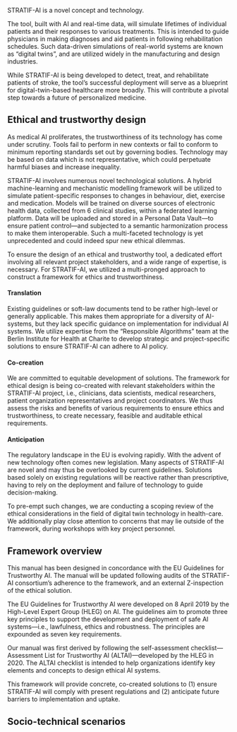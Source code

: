 STRATIF-AI is a novel concept and technology. 

The tool, built with AI and real-time data, will simulate lifetimes of individual patients and their responses to various treatments. This is intended to guide physicians in making diagnoses and aid patients in following rehabilitation schedules. Such data-driven simulations of real-world systems are known as "digital twins", and are utilized widely in the manufacturing and design industries.

While STRATIF-AI is being developed to detect, treat, and rehabilitate patients of stroke, the tool's successful deployment will serve as a blueprint for digital-twin-based healthcare more broadly. This will contribute a pivotal step towards a future of personalized medicine.

## Ethical and trustworthy design  {.unnumbered}

As medical AI proliferates, the trustworthiness of its technology has come under scrutiny. Tools fail to perform in new contexts or fail to conform to minimum reporting standards set out by governing bodies. Technology may be based on data which is not representative, which could perpetuate harmful biases and increase inequality.

STRATIF-AI involves numerous novel technological solutions. A hybrid machine-learning and mechanistic modelling framework will be utilized to simulate patient-specific responses to changes in behaviour, diet, exercise and medication. Models will be trained on diverse sources of electronic health data, collected from 6 clinical studies, within a federated learning platform. Data will be uploaded and stored in a Personal Data Vault---to ensure patient control---and subjected to a semantic harmonization process to make them interoperable. Such a multi-faceted technology is yet unprecedented and could indeed spur new ethical dilemmas. 

To ensure the design of an ethical and trustworthy tool, a dedicated effort involving all relevant project stakeholders, and a wide range of expertise, is necessary. For STRATIF-AI, we utilized a multi-pronged approach to construct a framework for ethics and trustworthiness. 

#### Translation

Existing guidelines or soft-law documents tend to be rather high-level or generally applicable. This makes them appropriate for a diversity of AI-systems, but they lack specific guidance on implementation for individual AI systems. We utilize expertise from the "Responsible Algorithms" team at the Berlin Institute for Health at Charite to develop strategic and project-specific solutions to ensure STRATIF-AI can adhere to AI policy.

#### Co-creation

We are committed to equitable development of solutions. The framework for ethical design is being co-created with relevant stakeholders within the STRATIF-AI project, i.e., clinicians, data scientists, medical researchers, patient organization representatives and project coordinators. We thus assess the risks and benefits of various requirements to ensure ethics and trustworthiness, to create necessary, feasible and auditable ethical requirements.

#### Anticipation

The regulatory landscape in the EU is evolving rapidly. With the advent of new technology often comes new legislation. Many aspects of STRATIF-AI are novel and may thus be overlooked by current guidelines. Solutions based solely on existing regulations will be reactive rather than prescriptive, having to rely on the deployment and failure of technology to guide decision-making.

To pre-empt such changes, we are conducting a scoping review of the ethical considerations in the field of digital twin technology in health-care. We additionally play close attention to concerns that may lie outside of the framework, during workshops with key project personnel.

## Framework overview

This manual has been designed in concordance with the EU Guidelines for Trustworthy AI. The manual will be updated following audits of the STRATIF-AI consortium's adherence to the framework, and an external Z-inspection of the ethical solution.

The EU Guidelines for Trustworthy AI were developed on 8 April 2019 by the High-Level Expert Group (HLEG) on AI. The guidelines aim to promote three key principles to support the development and deployment of safe AI systems---i.e., lawfulness, ethics and robustness. The principles are expounded as seven key requirements. 

Our manual was first derived by following the self-assessment checklist---Assessment List for Trustworthy AI (ALTAI)---developed by the HLEG in 2020. The ALTAI checklist is intended to help organizations identify key elements and concepts to design ethical AI systems.

This framework will provide concrete, co-created solutions to (1) ensure STRATIF-AI will comply with present regulations and (2) anticipate future barriers to implementation and uptake.

## Socio-technical scenarios

